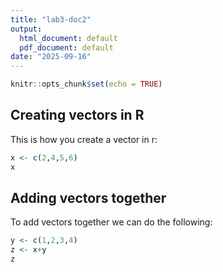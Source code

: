 ```yaml
---
title: "lab3-doc2"
output:
  html_document: default
  pdf_document: default
date: "2025-09-16"
---
```


```r
knitr::opts_chunk$set(echo = TRUE)
```


## Creating vectors in R
 
This is how you create a vector in r:

```r
x <- c(2,4,5,6)
x
```

## Adding vectors together
To add vectors together we can do the following:

```r
y <- c(1,2,3,4)
z <- x+y
z

```

